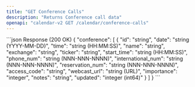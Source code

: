 ```yaml
---
title: "GET Conference Calls"
description: "Returns Conference call data"
openapi: "calendar-v2 GET /calendar/conference-calls"
---
```


<ResponseExample>
```json Response (200 OK)
{
  "conference": [
    {
      "id": "string",
      "date": "string (YYYY-MM-DD)",
      "time": "string (HH:MM:SS)",
      "name": "string",
      "exchange": "string",
      "ticker": "string",
      "start_time": "string (HH:MM:SS)",
      "phone_num": "string (NNN-NNN-NNNN)",
      "international_num": "string (NNN-NNN-NNNN)",
      "reservation_num": "string (NNN-NNN-NNNN)",
      "access_code": "string",
      "webcast_url": "string (URL)",
      "importance": "integer",
      "notes": "string",
      "updated": "integer (int64)"
    }
  ]
}
```
</ResponseExample>